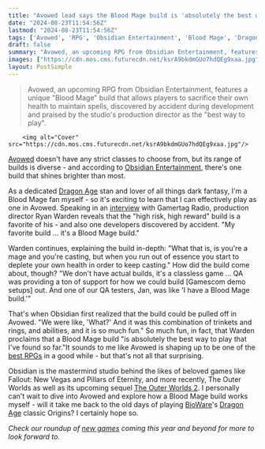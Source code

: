 ```yaml
---
title: "Avowed lead says the Blood Mage build is 'absolutely the best way to play' the RPG, even if Obsidian stumbled on it by accident"
date: "2024-08-23T11:54:56Z"
lastmod: "2024-08-23T11:54:56Z"
tags: ['Avowed', 'RPG', 'Obsidian Entertainment', 'Blood Mage', 'Dragon Age', 'BioWare', 'The Outer Worlds 2', 'Fallout: New Vegas', 'Pillars of Eternity', 'PC', 'Xbox']
draft: false
summary: "Avowed, an upcoming RPG from Obsidian Entertainment, features a unique 'Blood Mage' build that allows players to sacrifice their own health to maintain spells, discovered by accident during development and praised by the studio's production director as the 'best way to play'."
images: ["https://cdn.mos.cms.futurecdn.net/ksrA9bkdmGUo7hdQEg9xaa.jpg"]
layout: PostSimple
---
```

> Avowed, an upcoming RPG from Obsidian Entertainment, features a unique "Blood Mage" build that allows players to sacrifice their own health to maintain spells, discovered by accident during development and praised by the studio's production director as the "best way to play".


        <img alt="Cover" src="https://cdn.mos.cms.futurecdn.net/ksrA9bkdmGUo7hdQEg9xaa.jpg"/>
        
[<u>Avowed</u>](https://www.gamesradar.com/avowed-guide/) doesn't have any strict classes to choose from, but its range of builds is diverse - and according to [Obsidian Entertainment](https://www.gamesradar.com/tag/obsidian-entertainment/), there's one build that shines brighter than most.

As a dedicated [<u>Dragon Age</u>](https://www.gamesradar.com/tag/dragon-age/) stan and lover of all things dark fantasy, I'm a Blood Mage fan myself - so it's exciting to learn that I can effectively play as one in Avowed. Speaking in an [interview](https://www.youtube.com/watch?v=1gCEuXcMGOw) with Gamertag Radio, production director Ryan Warden reveals that the "high risk, high reward" build is a favorite of his - and also one developers discovered by accident. "My favorite build … it's a Blood Mage build."

Warden continues, explaining the build in-depth: "What that is, is you're a mage and you're casting, but when you run out of essence you start to deplete your own health in order to keep casting." How did the build come about, though? "We don't have actual builds, it's a classless game … QA was providing a ton of support for how we could build [Gamescom demo setups] out. And one of our QA testers, Jan, was like 'I have a Blood Mage build.'"

That's when Obsidian first realized that the build could be pulled off in Avowed. "We were like, 'What?' And it was this combination of trinkets and rings, and abilities, and it is so much fun." So much fun, in fact, that Warden proclaims that a Blood Mage build "is absolutely the best way to play that I've found so far."It sounds to me like Avowed is shaping up to be one of the [<u>best RPGs</u>](https://www.gamesradar.com/best-rpg-games/) in a good while - but that's not all that surprising.

Obsidian is the mastermind studio behind the likes of beloved games like Fallout: New Vegas and Pillars of Eternity, and more recently, The Outer Worlds as well as its upcoming sequel [<u>The Outer Worlds 2</u>](https://www.gamesradar.com/the-outer-worlds-2-guide/). I personally can't wait to dive into Avowed and explore how a Blood Mage build works myself - will it take me back to the old days of playing [<u>BioWare</u>](https://www.gamesradar.com/tag/bioware/)'s [Dragon Age](https://www.gamesradar.com/tag/dragon-age/) classic Origins? I certainly hope so.

*Check our roundup of *[<u><em>new games</em></u>](https://www.gamesradar.com/video-game-release-dates/)* coming this year and beyond for more to look forward to.*
        